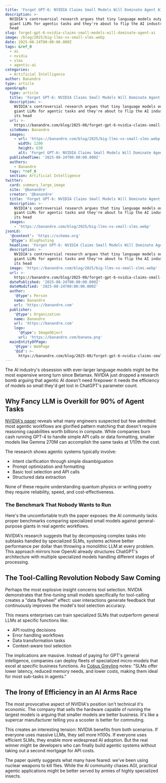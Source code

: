 ```yaml
---
title: 'Forget GPT-6: NVIDIA Claims Small Models Will Dominate Agent AI'
description: >-
  NVIDIA's controversial research argues that tiny language models outperform
  giant LLMs for agentic tasks and they're about to flip the AI industry on its
  head
slug: forget-gpt-6-nvidia-claims-small-models-will-dominate-agent-ai
image: /blog/2025/big-llms-vs-small-slms.webp
date: 2025-08-24T00:00:00.000Z
tags: &ref_0
  - ai
  - nvidia
  - slms
  - agentic-ai
categories:
  - Artificial Intelligence
author: Banandre
type: article
openGraph:
  type: article
  title: 'Forget GPT-6: NVIDIA Claims Small Models Will Dominate Agent AI'
  description: >-
    NVIDIA's controversial research argues that tiny language models outperform
    giant LLMs for agentic tasks and they're about to flip the AI industry on
    its head
  url: >-
    https://banandre.com/blog/2025-08/forget-gpt-6-nvidia-claims-small-models-will-dominate-agent-ai
  siteName: Banandre
  images:
    - url: 'https://banandre.com/blog/2025/big-llms-vs-small-slms.webp'
      width: 1200
      height: 630
      alt: 'Forget GPT-6: NVIDIA Claims Small Models Will Dominate Agent AI'
  publishedTime: '2025-08-24T00:00:00.000Z'
  authors:
    - Banandre
  tags: *ref_0
  section: Artificial Intelligence
twitter:
  card: summary_large_image
  site: '@banandre'
  creator: '@banandre'
  title: 'Forget GPT-6: NVIDIA Claims Small Models Will Dominate Agent AI'
  description: >-
    NVIDIA's controversial research argues that tiny language models outperform
    giant LLMs for agentic tasks and they're about to flip the AI industry on
    its head
  images:
    - 'https://banandre.com/blog/2025/big-llms-vs-small-slms.webp'
jsonLd:
  '@context': 'https://schema.org'
  '@type': BlogPosting
  headline: 'Forget GPT-6: NVIDIA Claims Small Models Will Dominate Agent AI'
  description: >-
    NVIDIA's controversial research argues that tiny language models outperform
    giant LLMs for agentic tasks and they're about to flip the AI industry on
    its head
  image: 'https://banandre.com/blog/2025/big-llms-vs-small-slms.webp'
  url: >-
    https://banandre.com/blog/2025-08/forget-gpt-6-nvidia-claims-small-models-will-dominate-agent-ai
  datePublished: '2025-08-24T00:00:00.000Z'
  dateModified: '2025-08-24T00:00:00.000Z'
  author:
    '@type': Person
    name: Banandre
    url: 'https://banandre.com'
  publisher:
    '@type': Organization
    name: Banandre
    url: 'https://banandre.com'
    logo:
      '@type': ImageObject
      url: 'https://banandre.com/banana.png'
  mainEntityOfPage:
    '@type': WebPage
    '@id': >-
      https://banandre.com/blog/2025-08/forget-gpt-6-nvidia-claims-small-models-will-dominate-agent-ai
---
```


The AI industry's obsession with ever-larger language models might be the most expensive wrong turn since Betamax. NVIDIA just dropped a research bomb arguing that agentic AI doesn't need firepower it needs the efficiency of models so small they'd get lost in ChatGPT's parameter count.


## Why Fancy LLM is Overkill for 90% of Agent Tasks

[NVIDIA's paper](https://arxiv.org/abs/2508.06226) reveals what many engineers suspected but few admitted: most agentic workflows are glorified pattern matching that doesn't require reasoning capabilities worth billions in compute. While companies burn cash running GPT-4 to handle simple API calls or data formatting, smaller models like Gemma 270M can accomplish the same tasks at 1/10th the cost.

The research shows agentic systems typically involve:
- Intent clarification through simple disambiguation
- Prompt optimization and formatting
- Basic tool selection and API calls
- Structured data extraction

None of these require understanding quantum physics or writing poetry they require reliability, speed, and cost-effectiveness.
### The Benchmark That Nobody Wants to Run

Here's the uncomfortable truth the paper exposes: the AI community lacks proper benchmarks comparing specialized small models against general-purpose giants in real agentic workflows.

NVIDIA's research suggests that by decomposing complex tasks into subtasks handled by specialized SLMs, systems achieve better performance per dollar than throwing a monolithic LLM at every problem. This approach mirrors how OpenAI already structures ChatGPT's architecture with multiple specialized models handling different stages of processing.

## The Tool-Calling Revolution Nobody Saw Coming

Perhaps the most explosive insight concerns tool selection. NVIDIA demonstrates that fine-tuning small models specifically for tool-calling creates a "data flywheel" effect: user interactions generate feedback that continuously improves the model's tool selection accuracy.

This means enterprises can train specialized SLMs that outperform general LLMs at specific functions like:
- API routing decisions
- Error handling workflows
- Data transformation tasks
- Context-aware tool selection

The implications are massive. Instead of paying for GPT's general intelligence, companies can deploy fleets of specialized micro-models that excel at specific business functions. As [Cobus Greyling](https://cobusgreyling.medium.com/ai-agents-orchestrating-multiple-models-a170c0c24964) notes: "SLMs offer lower latency, reduced memory needs, and lower costs, making them ideal for most sub-tasks in agents."

## The Irony of Efficiency in an AI Arms Race

The most provocative aspect of NVIDIA's position isn't technical it's economic. The company that sells the hardware capable of running the largest models is arguing that smaller models are better business. It's like a supercar manufacturer telling you a scooter is better for commuting.

This creates an interesting tension: NVIDIA benefits from both scenarios. If everyone uses massive LLMs, they sell more H100s. If everyone uses efficient SLMs, they enable more widespread AI adoption. But the real winner might be developers who can finally build agentic systems without taking out a second mortgage for API costs.

The paper quietly suggests what many have feared: we've been using nuclear weapons to kill flies. While the AI community chases AGI, practical agentic applications might be better served by armies of highly specialized insects.
